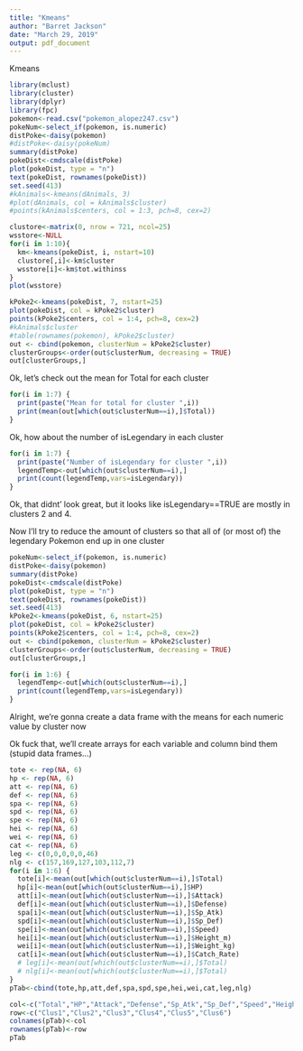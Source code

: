 ```yaml
---
title: "Kmeans"
author: "Barret Jackson"
date: "March 29, 2019"
output: pdf_document
---
```


Kmeans


```r
library(mclust)
library(cluster)
library(dplyr)
library(fpc)
pokemon<-read.csv("pokemon_alopez247.csv")
pokeNum<-select_if(pokemon, is.numeric)
distPoke<-daisy(pokemon)
#distPoke<-daisy(pokeNum)
summary(distPoke)
pokeDist<-cmdscale(distPoke)
plot(pokeDist, type = "n")
text(pokeDist, rownames(pokeDist))
set.seed(413)
#kAnimals<-kmeans(dAnimals, 3)
#plot(dAnimals, col = kAnimals$cluster)
#points(kAnimals$centers, col = 1:3, pch=8, cex=2)

clustore<-matrix(0, nrow = 721, ncol=25)
wsstore<-NULL
for(i in 1:10){
  km<-kmeans(pokeDist, i, nstart=10)
  clustore[,i]<-km$cluster
  wsstore[i]<-km$tot.withinss
}
plot(wsstore)

kPoke2<-kmeans(pokeDist, 7, nstart=25)
plot(pokeDist, col = kPoke2$cluster)
points(kPoke2$centers, col = 1:4, pch=8, cex=2)
#kAnimals$cluster
#table(rownames(pokemon), kPoke2$cluster)
out <- cbind(pokemon, clusterNum = kPoke2$cluster)
clusterGroups<-order(out$clusterNum, decreasing = TRUE)
out[clusterGroups,]

```

Ok, let's check out the mean for Total for each cluster

```r
for(i in 1:7) {
  print(paste("Mean for total for cluster ",i))
  print(mean(out[which(out$clusterNum==i),]$Total))
}
```

Ok, how about the number of isLegendary in each cluster

```r
for(i in 1:7) {
  print(paste("Number of isLegendary for cluster ",i))
  legendTemp<-out[which(out$clusterNum==i),]
  print(count(legendTemp,vars=isLegendary))
}
```

Ok, that didnt' look great, but it looks like isLegendary==TRUE are mostly in clusters 2 and 4.

Now I'll try to reduce the amount of clusters so that all of (or most of) the legendary Pokemon end up in one cluster

```r
pokeNum<-select_if(pokemon, is.numeric)
distPoke<-daisy(pokemon)
summary(distPoke)
pokeDist<-cmdscale(distPoke)
plot(pokeDist, type = "n")
text(pokeDist, rownames(pokeDist))
set.seed(413)
kPoke2<-kmeans(pokeDist, 6, nstart=25)
plot(pokeDist, col = kPoke2$cluster)
points(kPoke2$centers, col = 1:4, pch=8, cex=2)
out <- cbind(pokemon, clusterNum = kPoke2$cluster)
clusterGroups<-order(out$clusterNum, decreasing = TRUE)
out[clusterGroups,]
```

```r
for(i in 1:6) {
  legendTemp<-out[which(out$clusterNum==i),]
  print(count(legendTemp,vars=isLegendary))
}
```

Alright, we're gonna create a data frame with the means for each numeric value by cluster now

Ok fuck that, we'll create arrays for each variable and column bind them (stupid data frames...)

```r
tote <- rep(NA, 6)
hp <- rep(NA, 6)
att <- rep(NA, 6)
def <- rep(NA, 6)
spa <- rep(NA, 6)
spd <- rep(NA, 6)
spe <- rep(NA, 6)
hei <- rep(NA, 6)
wei <- rep(NA, 6)
cat <- rep(NA, 6)
leg <- c(0,0,0,0,0,46)
nlg <- c(157,169,127,103,112,7)
for(i in 1:6) {
  tote[i]<-mean(out[which(out$clusterNum==i),]$Total)
  hp[i]<-mean(out[which(out$clusterNum==i),]$HP)
  att[i]<-mean(out[which(out$clusterNum==i),]$Attack)
  def[i]<-mean(out[which(out$clusterNum==i),]$Defense)
  spa[i]<-mean(out[which(out$clusterNum==i),]$Sp_Atk)
  spd[i]<-mean(out[which(out$clusterNum==i),]$Sp_Def)
  spe[i]<-mean(out[which(out$clusterNum==i),]$Speed)
  hei[i]<-mean(out[which(out$clusterNum==i),]$Height_m)
  wei[i]<-mean(out[which(out$clusterNum==i),]$Weight_kg)
  cat[i]<-mean(out[which(out$clusterNum==i),]$Catch_Rate)
  # leg[i]<-mean(out[which(out$clusterNum==i),]$Total)
  # nlg[i]<-mean(out[which(out$clusterNum==i),]$Total)
}
pTab<-cbind(tote,hp,att,def,spa,spd,spe,hei,wei,cat,leg,nlg)
```

```r
col<-c("Total","HP","Attack","Defense","Sp_Atk","Sp_Def","Speed","Height_m","Weight_kg","Catch_Rate","Legend","!Legend")
row<-c("Clus1","Clus2","Clus3","Clus4","Clus5","Clus6")
colnames(pTab)<-col
rownames(pTab)<-row
pTab
```
